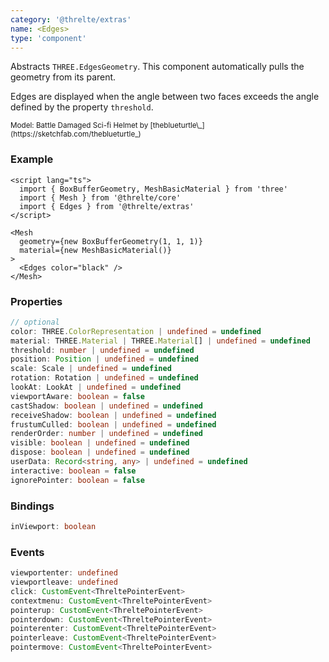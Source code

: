 ```yaml
---
category: '@threlte/extras'
name: <Edges>
type: 'component'
---
```


Abstracts `THREE.EdgesGeometry`. This component automatically pulls the geometry from its parent.

Edges are displayed when the angle between two faces exceeds the angle defined by the property `threshold`.

<Example path="extras/edges" />

<small>
  Model: Battle Damaged Sci-fi Helmet by [theblueturtle\_](https://sketchfab.com/theblueturtle_)
</small>

### Example

```svelte
<script lang="ts">
  import { BoxBufferGeometry, MeshBasicMaterial } from 'three'
  import { Mesh } from '@threlte/core'
  import { Edges } from '@threlte/extras'
</script>

<Mesh
  geometry={new BoxBufferGeometry(1, 1, 1)}
  material={new MeshBasicMaterial()}
>
  <Edges color="black" />
</Mesh>
```

### Properties

```ts
// optional
color: THREE.ColorRepresentation | undefined = undefined
material: THREE.Material | THREE.Material[] | undefined = undefined
threshold: number | undefined = undefined
position: Position | undefined = undefined
scale: Scale | undefined = undefined
rotation: Rotation | undefined = undefined
lookAt: LookAt | undefined = undefined
viewportAware: boolean = false
castShadow: boolean | undefined = undefined
receiveShadow: boolean | undefined = undefined
frustumCulled: boolean | undefined = undefined
renderOrder: number | undefined = undefined
visible: boolean | undefined = undefined
dispose: boolean | undefined = undefined
userData: Record<string, any> | undefined = undefined
interactive: boolean = false
ignorePointer: boolean = false
```

### Bindings

```ts
inViewport: boolean
```

### Events

```ts
viewportenter: undefined
viewportleave: undefined
click: CustomEvent<ThreltePointerEvent>
contextmenu: CustomEvent<ThreltePointerEvent>
pointerup: CustomEvent<ThreltePointerEvent>
pointerdown: CustomEvent<ThreltePointerEvent>
pointerenter: CustomEvent<ThreltePointerEvent>
pointerleave: CustomEvent<ThreltePointerEvent>
pointermove: CustomEvent<ThreltePointerEvent>
```
